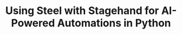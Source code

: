 ---
id: "steel-stagehand-python-starter"
title: "Using Steel with Stagehand for AI-Powered Automations in Python"
accentColor: "blue"
category: "AI_AUTOMATION"
stack: "python"
description: "A starter project demonstrating how to use Steel with Stagehand in Python for AI-powered browser automations."
flags: ["cli", "playground"]
directory: "examples/steel-stagehand-python-starter"
groupId: "stagehand-starter"
language: "python"
--- 